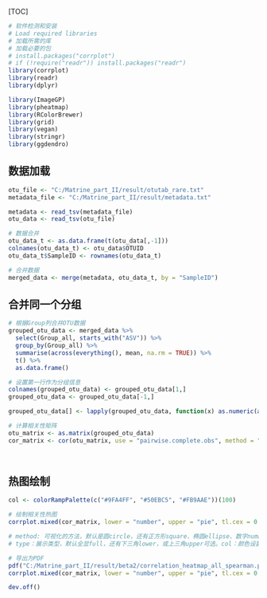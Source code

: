 [TOC]



```{r}
# 软件检测和安装
# Load required libraries
# 加载所需的库
# 加载必要的包
# install.packages("corrplot")
# if (!require("readr")) install.packages("readr")
library(corrplot)
library(readr)
library(dplyr)

library(ImageGP)
library(pheatmap)
library(RColorBrewer)
library(grid)
library(vegan)
library(stringr)
library(ggdendro)

```



## 数据加载
```{r}
otu_file <- "C:/Matrine_part_II/result/otutab_rare.txt"
metadata_file <- "C:/Matrine_part_II/result/metadata.txt"

metadata <- read_tsv(metadata_file)
otu_data <- read_tsv(otu_file)

# 数据合并
otu_data_t <- as.data.frame(t(otu_data[,-1]))
colnames(otu_data_t) <- otu_data$OTUID
otu_data_t$SampleID <- rownames(otu_data_t)

# 合并数据
merged_data <- merge(metadata, otu_data_t, by = "SampleID")


```  



## 合并同一个分组
```{r}
# 根据Group列合并OTU数据
grouped_otu_data <- merged_data %>%
  select(Group_all, starts_with("ASV")) %>%
  group_by(Group_all) %>%
  summarise(across(everything(), mean, na.rm = TRUE)) %>%
  t() %>%
  as.data.frame()

# 设置第一行作为分组信息
colnames(grouped_otu_data) <- grouped_otu_data[1,]
grouped_otu_data <- grouped_otu_data[-1,]

grouped_otu_data[] <- lapply(grouped_otu_data, function(x) as.numeric(as.character(x)))

# 计算相关性矩阵
otu_matrix <- as.matrix(grouped_otu_data)
cor_matrix <- cor(otu_matrix, use = "pairwise.complete.obs", method = "spearman")




```    



## 热图绘制
```{r}
col <- colorRampPalette(c("#9FA4FF", "#50EBC5", "#FB9AAE"))(100)

# 绘制相关性热图
corrplot.mixed(cor_matrix, lower = "number", upper = "pie", tl.cex = 0.8, tl.col = "black", diag = "n", order = "hclust", addrect = 3, upper.col = col, lower.col = col)

# method: 可视化的方法，默认是圆circle，还有正方形square、椭圆ellipse、数字number、阴影shade、颜色color和饼pie可选。文章开篇处的示例即为饼形，类似月亮周期的大小变化。
# type：展示类型，默认全显full，还有下三角lower，或上三角upper可选。col：颜色设置，可设置颜色起、中、终点颜色。

# 导出为PDF
pdf("C:/Matrine_part_II/result/beta2/correlation_heatmap_all_spearman.pdf", width = 14, height = 14)
corrplot.mixed(cor_matrix, lower = "number", upper = "pie", tl.cex = 0.6, number.cex = 0.6, tl.col = "black", diag = "n", order = "hclust", addrect = 3, upper.col = col, lower.col = col)

dev.off()


```    

























 

 
 
 